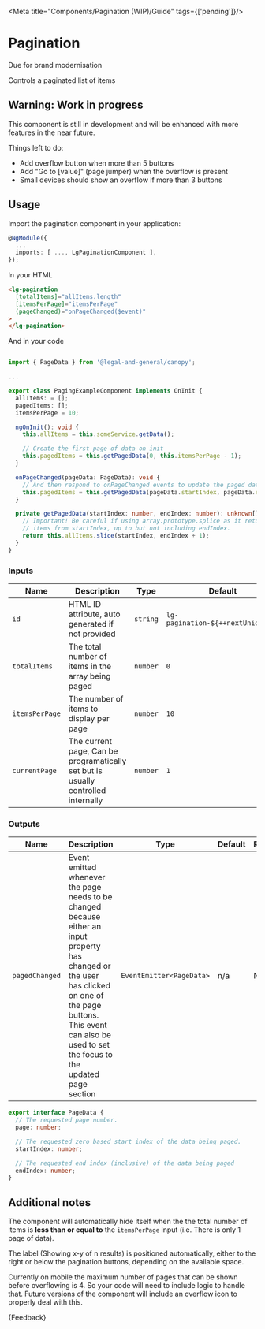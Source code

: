 
<Meta title="Components/Pagination (WIP)/Guide" tags={['pending']}/>

# Pagination

<CustomBadge text="Pending" /> <span class="small-text">Due for brand modernisation</span>

<p class="standfirst">Controls a paginated list of items</p>

## Warning: Work in progress

This component is still in development and will be enhanced with more features in the near future.

Things left to do:

* Add overflow button when more than 5 buttons
* Add "Go to \[value]" (page jumper) when the overflow is present
* Small devices should show an overflow if more than 3 buttons

## Usage

Import the pagination component in your application:

```typescript
@NgModule({
  ...
  imports: [ ..., LgPaginationComponent ],
});
```

In your HTML

```html
<lg-pagination
  [totalItems]="allItems.length"
  [itemsPerPage]="itemsPerPage"
  (pageChanged)="onPageChanged($event)"
>
</lg-pagination>
```

And in your code

```typescript

import { PageData } from '@legal-and-general/canopy';

...

export class PagingExampleComponent implements OnInit {
  allItems: = [];
  pagedItems: [];
  itemsPerPage = 10;

  ngOnInit(): void {
    this.allItems = this.someService.getData();

    // Create the first page of data on init
    this.pagedItems = this.getPagedData(0, this.itemsPerPage - 1);
  }

  onPageChanged(pageData: PageData): void {
    // And then respond to onPageChanged events to update the paged data
    this.pagedItems = this.getPagedData(pageData.startIndex, pageData.endIndex)
  }

  private getPagedData(startIndex: number, endIndex: number): unknown[] {
    // Important! Be careful if using array.prototype.splice as it returns
    // items from startIndex, up to but not including endIndex.
    return this.allItems.slice(startIndex, endIndex + 1);
  }
}
```

### Inputs

| Name           | Description                                                                        | Type      | Default                           | Required |
|----------------|------------------------------------------------------------------------------------|-----------|-----------------------------------|----------|
| `id`           | HTML ID attribute, auto generated if not provided                                  | `string`  | `lg-pagination-${++nextUniqueId}` | No       |
| `totalItems`   | The total number of items in the array being paged                                 | `number`  | `0`                               | No       |
| `itemsPerPage` | The number of items to display per page                                            | `number`  | `10`                              | No       |
| `currentPage`  | The current page, Can be programatically set but is usually controlled internally  | `number ` | `1`                               | No       |

### Outputs

| Name   | Description                             | Type                  | Default | Required |
|--------|-----------------------------------------|-----------------------|---------|----------|
| `pagedChanged` | Event emitted whenever the page needs to be changed because either an input property has changed or the user has clicked on one of the page buttons. This event can also be used to set the focus to the updated page section | `EventEmitter<PageData>` | n/a     | No       |

```typescript
export interface PageData {
  // The requested page number.
  page: number;

  // The requested zero based start index of the data being paged.
  startIndex: number;

  // The requested end index (inclusive) of the data being paged
  endIndex: number;
}
```

## Additional notes

The component will automatically hide itself when the the total number of items is **less than or equal to** the `itemsPerPage` input (i.e. There is only 1 page of data).

The label (Showing x-y of n results) is positioned automatically, either to the right or below the pagination buttons, depending on the available space.

Currently on mobile the maximum number of pages that can be shown before overflowing is 4. So your code will need to include logic to handle that. Future versions of the component will include an overflow icon to properly deal with this.

<Markdown>
  {Feedback}
</Markdown>
